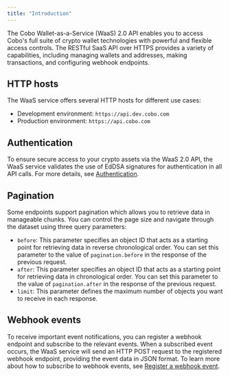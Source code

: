 ```yaml
---
title: "Introduction"
---
```


The Cobo Wallet-as-a-Service (WaaS) 2.0 API enables you to access Cobo's full suite of crypto wallet technologies with powerful and flexible access controls. The RESTful SaaS API over HTTPS provides a variety of capabilities, including managing wallets and addresses, making transactions, and configuring webhook endpoints.

## HTTP hosts
The WaaS service offers several HTTP hosts for different use cases: 

- Development environment: `https://api.dev.cobo.com`
- Production environment: `https://api.cobo.com`

## Authentication
To ensure secure access to your crypto assets via the WaaS 2.0 API, the WaaS service validates the use of EdDSA signatures for authentication in all API calls. For more details, see [Authentication](cobo-auth).

## Pagination

Some endpoints support pagination which allows you to retrieve data in manageable chunks. You can control the page size and navigate through the dataset using three query parameters:

- `before`: This parameter specifies an object ID that acts as a starting point for retrieving data in reverse chronological order. You can set this parameter to the value of `pagination.before` in the response of the previous request.
- `after`: This parameter specifies an object ID that acts as a starting point for retrieving data in chronological order. You can set this parameter to the value of `pagination.after` in the response of the previous request.
- `limit`: This parameter defines the maximum number of objects you want to receive in each response.

## Webhook events

To receive important event notifications, you can register a webhook endpoint and subscribe to the relevant events. When a subscribed event occurs, the WaaS service will send an HTTP POST request to the registered webhook endpoint, providing the event data in JSON format. To learn more about how to subscribe to webhook events, see [Register a webhook event](https://manuals.cobo.com/en/portal/developer-console/webhooks-create).